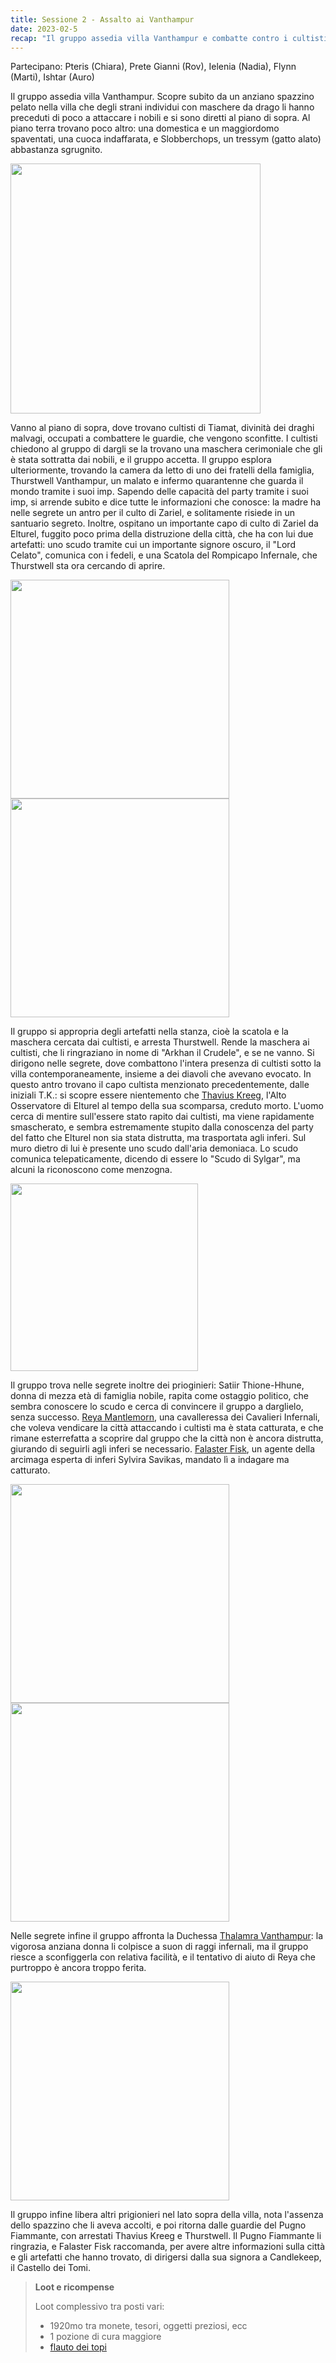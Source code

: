 ```yaml
---
title: Sessione 2 - Assalto ai Vanthampur
date: 2023-02-5
recap: "Il gruppo assedia villa Vanthampur e combatte contro i cultisti di Tiamat. Dopo aver sconfitto il capo cultista Thavius Kreeg e liberato i prigionieri, tra cui la cavalleressa Reya, decidono di consegnare gli artefatti alle autorità del Pugno Fiammante. Successivamente, vengono consigliati da Falaster Fisk di recarsi a Candlekeep per ottenere ulteriori informazioni sugli artefatti e sulla città. Il gruppo viene ringraziato dal Pugno Fiammante e ottiene una ricompensa per il loro coraggioso operato."
---
```


Partecipano: Pteris (Chiara), Prete Gianni (Rov), Ielenia (Nadia), Flynn (Marti), Ishtar (Auro)

Il gruppo assedia villa Vanthampur. Scopre subito da un anziano spazzino pelato nella villa che degli strani individui con maschere da drago li hanno preceduti di poco a attaccare i nobili e si sono diretti al piano di sopra. Al piano terra trovano poco altro: una domestica e un maggiordomo spaventati, una cuoca indaffarata, e Slobberchops, un tressym (gatto alato) abbastanza sgrugnito.

<Image src="https://5e.tools/img/bestiary/BGDIA/Tressym.png" inferSize width="400px" alt="" />

Vanno al piano di sopra, dove trovano cultisti di Tiamat, divinità dei draghi malvagi, occupati a combattere le guardie, che vengono sconfitte. I cultisti chiedono al gruppo di dargli se la trovano una maschera cerimoniale che gli è stata sottratta dai nobili, e il gruppo accetta. Il gruppo esplora ulteriormente, trovando la camera da letto di uno dei fratelli della famiglia, Thurstwell Vanthampur, un malato e infermo quarantenne che guarda il mondo tramite i suoi imp. Sapendo delle capacità del party tramite i suoi imp, si arrende subito e dice tutte le informazioni che conosce: la madre ha nelle segrete un antro per il culto di Zariel, e solitamente risiede in un santuario segreto. Inoltre, ospitano un importante capo di culto di Zariel da Elturel, fuggito poco prima della distruzione della città, che ha con lui due artefatti: uno scudo tramite cui un importante signore oscuro, il "Lord Celato", comunica con i fedeli, e una Scatola del Rompicapo Infernale, che Thurstwell sta ora cercando di aprire.

<Image src="https://5e.tools/img/adventure/BGDIA/019-637000771038732405.png" inferSize height="350px" alt="" /> <Image src="https://5e.tools/img/adventure/BGDIA/013-ubtk4-01-04.png" inferSize height="350px" alt="" />

Il gruppo si appropria degli artefatti nella stanza, cioè la scatola e la maschera cercata dai cultisti, e arresta Thurstwell. Rende la maschera ai cultisti, che li ringraziano in nome di "Arkhan il Crudele", e se ne vanno. Si dirigono nelle segrete, dove combattono l'intera presenza di cultisti sotto la villa contemporaneamente, insieme a dei diavoli che avevano evocato. In questo antro trovano il capo cultista menzionato precedentemente, dalle iniziali T.K.: si scopre essere nientemento che [Thavius Kreeg](../npc/evil#thavius-kreeg), l'Alto Osservatore di Elturel al tempo della sua scomparsa, creduto morto. L'uomo cerca di mentire sull'essere stato rapito dai cultisti, ma viene rapidamente smascherato, e sembra estremamente stupito dalla conoscenza del party del fatto che Elturel non sia stata distrutta, ma trasportata agli inferi. Sul muro dietro di lui è presente uno scudo dall'aria demoniaca. Lo scudo comunica telepaticamente, dicendo di essere lo "Scudo di Sylgar", ma alcuni la riconoscono come menzogna.

<Image src="https://castparty.files.wordpress.com/2021/08/thavius-signing.png" inferSize height="300px" alt="" />

Il gruppo trova nelle segrete inoltre dei prioginieri: Satiir Thione-Hhune, donna di mezza età di famiglia nobile, rapita come ostaggio politico, che sembra conoscere lo scudo e cerca di convincere il gruppo a darglielo, senza successo. [Reya Mantlemorn](../npc/elturel#reya-mantlemorn), una cavalleressa dei Cavalieri Infernali, che voleva vendicare la città attaccando i cultisti ma è stata catturata, e che rimane esterrefatta a scoprire dal gruppo che la città non è ancora distrutta, giurando di seguirli agli inferi se necessario. [Falaster Fisk](../npc/misc#falaster-fisk), un agente della arcimaga esperta di inferi Sylvira Savikas, mandato lì a indagare ma catturato.

<Image src="https://5e.tools/img/adventure/BGDIA/172-t5qi9-f-04-falaster.png" inferSize height="350px" alt="" /> <Image src="https://5e.tools/img/adventure/BGDIA/155-mzc8l-f-01-reya.png" inferSize height="350px" alt="" />

Nelle segrete infine il gruppo affronta la Duchessa [Thalamra Vanthampur](../npc/evil#thalamra-vanthampur): la vigorosa anziana donna li colpisce a suon di raggi infernali, ma il gruppo riesce a sconfiggerla con relativa facilità, e il tentativo di aiuto di Reya che purtroppo è ancora troppo ferita.

<Image src="https://5e.tools/img/adventure/BGDIA/022-637000757702239303.png" inferSize height="350px" alt="" />

Il gruppo infine libera altri prigionieri nel lato sopra della villa, nota l'assenza dello spazzino che li aveva accolti, e poi ritorna dalle guardie del Pugno Fiammante, con arrestati Thavius Kreeg e Thurstwell. Il Pugno Fiammante li ringrazia, e Falaster Fisk raccomanda, per avere altre informazioni sulla città e gli artefatti che hanno trovato, di dirigersi dalla sua signora a Candlekeep, il Castello dei Tomi.

> **Loot e ricompense**
> 
> Loot complessivo tra posti vari:
> - 1920mo tra monete, tesori, oggetti preziosi, ecc
> - 1 pozione di cura maggiore
> - [flauto dei topi](https://dungeonedraghi.it/compendio/oggetti-magici/oggetti-meravigliosi/flauto-dei-topi/)